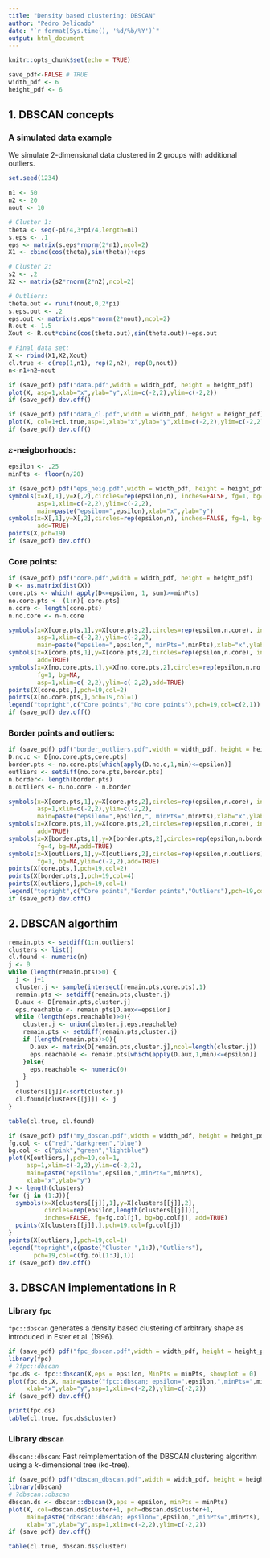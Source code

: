 ---
title: "Density based clustering: DBSCAN"
author: "Pedro Delicado"
date: "`r format(Sys.time(), '%d/%b/%Y')`"
output: html_document
---

```{r setup, include=FALSE}
knitr::opts_chunk$set(echo = TRUE)
```

```{r global_values}
save_pdf<-FALSE # TRUE
width_pdf <- 6
height_pdf <- 6
```

## 1. DBSCAN concepts

### A simulated data example
We simulate 2-dimensional data clustered in 2 groups with additional outliers.

```{r}
set.seed(1234)

n1 <- 50
n2 <- 20
nout <- 10

# Cluster 1: 
theta <- seq(-pi/4,3*pi/4,length=n1)
s.eps <- .1
eps <- matrix(s.eps*rnorm(2*n1),ncol=2)
X1 <- cbind(cos(theta),sin(theta))+eps

# Cluster 2:
s2 <- .2
X2 <- matrix(s2*rnorm(2*n2),ncol=2)

# Outliers:
theta.out <- runif(nout,0,2*pi)
s.eps.out <- .2
eps.out <- matrix(s.eps*rnorm(2*nout),ncol=2)
R.out <- 1.5
Xout <- R.out*cbind(cos(theta.out),sin(theta.out))+eps.out

# Final data set:
X <- rbind(X1,X2,Xout)
cl.true <- c(rep(1,n1), rep(2,n2), rep(0,nout))
n<-n1+n2+nout
```

```{r,fig.asp=1,fig.width=6}
if (save_pdf) pdf("data.pdf",width = width_pdf, height = height_pdf)
plot(X, asp=1,xlab="x",ylab="y",xlim=c(-2,2),ylim=c(-2,2))
if (save_pdf) dev.off()
```

```{r,fig.asp=1,fig.width=6}
if (save_pdf) pdf("data_cl.pdf",width = width_pdf, height = height_pdf)
plot(X, col=1+cl.true,asp=1,xlab="x",ylab="y",xlim=c(-2,2),ylim=c(-2,2))
if (save_pdf) dev.off()
```


### $\varepsilon$-neigborhoods:

```{r}
epsilon <- .25
minPts <- floor(n/20)
```


```{r,fig.asp=1,fig.width=6}
if (save_pdf) pdf("eps_neig.pdf",width = width_pdf, height = height_pdf)
symbols(x=X[,1],y=X[,2],circles=rep(epsilon,n), inches=FALSE, fg=1, bg=8, 
        asp=1,xlim=c(-2,2),ylim=c(-2,2),
        main=paste("epsilon=",epsilon),xlab="x",ylab="y")
symbols(x=X[,1],y=X[,2],circles=rep(epsilon,n), inches=FALSE, fg=1, bg=NA,
        add=TRUE)
points(X,pch=19)
if (save_pdf) dev.off()
```

### Core points: 

```{r,fig.asp=1,fig.width=6} 
if (save_pdf) pdf("core.pdf",width = width_pdf, height = height_pdf)
D <- as.matrix(dist(X))
core.pts <- which( apply(D<=epsilon, 1, sum)>=minPts)
no.core.pts <- (1:n)[-core.pts]
n.core <- length(core.pts)
n.no.core <- n-n.core

symbols(x=X[core.pts,1],y=X[core.pts,2],circles=rep(epsilon,n.core), inches=FALSE, fg=2, bg="pink",
        asp=1,xlim=c(-2,2),ylim=c(-2,2),
        main=paste("epsilon=",epsilon,", minPts=",minPts),xlab="x",ylab="y")
symbols(x=X[core.pts,1],y=X[core.pts,2],circles=rep(epsilon,n.core), inches=FALSE, fg=2, bg=NA,
        add=TRUE)
symbols(x=X[no.core.pts,1],y=X[no.core.pts,2],circles=rep(epsilon,n.no.core), inches=FALSE, 
        fg=1, bg=NA,
        asp=1,xlim=c(-2,2),ylim=c(-2,2),add=TRUE)
points(X[core.pts,],pch=19,col=2)
points(X[no.core.pts,],pch=19,col=1)
legend("topright",c("Core points","No core points"),pch=19,col=c(2,1))
if (save_pdf) dev.off()
```

### Border points and outliers: 

```{r,fig.asp=1,fig.width=6}
if (save_pdf) pdf("border_outliers.pdf",width = width_pdf, height = height_pdf)
D.nc.c <- D[no.core.pts,core.pts]
border.pts <- no.core.pts[which(apply(D.nc.c,1,min)<=epsilon)]
outliers <- setdiff(no.core.pts,border.pts)
n.border<- length(border.pts)
n.outliers <- n.no.core - n.border

symbols(x=X[core.pts,1],y=X[core.pts,2],circles=rep(epsilon,n.core), inches=FALSE, fg=2, bg="pink",
        asp=1,xlim=c(-2,2),ylim=c(-2,2),
        main=paste("epsilon=",epsilon,", minPts=",minPts),xlab="x",ylab="y")
symbols(x=X[core.pts,1],y=X[core.pts,2],circles=rep(epsilon,n.core), inches=FALSE, fg=2, bg=NA,
        add=TRUE)
symbols(x=X[border.pts,1],y=X[border.pts,2],circles=rep(epsilon,n.border), inches=FALSE, 
        fg=4, bg=NA,add=TRUE)
symbols(x=X[outliers,1],y=X[outliers,2],circles=rep(epsilon,n.outliers), inches=FALSE, 
        fg=1, bg=NA,ylim=c(-2,2),add=TRUE)
points(X[core.pts,],pch=19,col=2)
points(X[border.pts,],pch=19,col=4)
points(X[outliers,],pch=19,col=1)
legend("topright",c("Core points","Border points","Outliers"),pch=19,col=c(2,4,1))
if (save_pdf) dev.off()
```

## 2. DBSCAN algorthim

```{r}
remain.pts <- setdiff(1:n,outliers)
clusters <- list()
cl.found <- numeric(n)
j <- 0
while (length(remain.pts)>0) {
  j <- j+1
  cluster.j <- sample(intersect(remain.pts,core.pts),1)
  remain.pts <- setdiff(remain.pts,cluster.j)
  D.aux <- D[remain.pts,cluster.j]
  eps.reachable <- remain.pts[D.aux<=epsilon]
  while (length(eps.reachable)>0){
    cluster.j <- union(cluster.j,eps.reachable)
    remain.pts <- setdiff(remain.pts,cluster.j)
    if (length(remain.pts)>0){
      D.aux <- matrix(D[remain.pts,cluster.j],ncol=length(cluster.j))
      eps.reachable <- remain.pts[which(apply(D.aux,1,min)<=epsilon)]
    }else{
      eps.reachable <- numeric(0)
    }
  }
  clusters[[j]]<-sort(cluster.j)
  cl.found[clusters[[j]]] <- j
}

table(cl.true, cl.found)
``` 

```{r,fig.asp=1,fig.width=6}
if (save_pdf) pdf("my_dbscan.pdf",width = width_pdf, height = height_pdf)
fg.col <- c("red","darkgreen","blue")
bg.col <- c("pink","green","lightblue")
plot(X[outliers,],pch=19,col=1,
     asp=1,xlim=c(-2,2),ylim=c(-2,2),
     main=paste("epsilon=",epsilon,",minPts=",minPts),
     xlab="x",ylab="y")
J <- length(clusters)
for (j in (1:J)){
  symbols(x=X[clusters[[j]],1],y=X[clusters[[j]],2],
          circles=rep(epsilon,length(clusters[[j]])), 
          inches=FALSE, fg=fg.col[j], bg=bg.col[j], add=TRUE)
  points(X[clusters[[j]],],pch=19,col=fg.col[j])
}
points(X[outliers,],pch=19,col=1)
legend("topright",c(paste("Cluster ",1:J),"Outliers"),
       pch=19,col=c(fg.col[1:J],1))
if (save_pdf) dev.off()
```

## 3. DBSCAN implementations in R

### Library `fpc`

`fpc::dbscan` generates a density based clustering of arbitrary shape as introduced in Ester et al. (1996).

```{r,fig.asp=1,fig.width=6}
if (save_pdf) pdf("fpc_dbscan.pdf",width = width_pdf, height = height_pdf)
library(fpc)
# ?fpc::dbscan
fpc.ds <- fpc::dbscan(X,eps = epsilon, MinPts = minPts, showplot = 0)
plot(fpc.ds,X, main=paste("fpc::dbscan; epsilon=",epsilon,",minPts=",minPts),
     xlab="x",ylab="y",asp=1,xlim=c(-2,2),ylim=c(-2,2))
if (save_pdf) dev.off()
```

```{r}
print(fpc.ds)
table(cl.true, fpc.ds$cluster)
```

### Library `dbscan`

`dbscan::dbscan`: Fast reimplementation of the DBSCAN clustering algorithm using a $k$-dimensional tree (kd-tree).

```{r,fig.asp=1,fig.width=6}
if (save_pdf) pdf("dbscan_dbscan.pdf",width = width_pdf, height = height_pdf)
library(dbscan)
# ?dbscan::dbscan
dbscan.ds <- dbscan::dbscan(X,eps = epsilon, minPts = minPts)
plot(X, col=dbscan.ds$cluster+1, pch=dbscan.ds$cluster+1, 
     main=paste("dbscan::dbscan; epsilon=",epsilon,",minPts=",minPts),
     xlab="x",ylab="y",asp=1,xlim=c(-2,2),ylim=c(-2,2))
if (save_pdf) dev.off()
```

```{r}
table(cl.true, dbscan.ds$cluster)
```